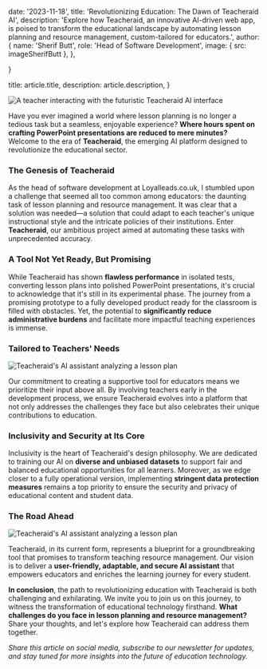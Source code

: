   date: '2023-11-18',
  title: 'Revolutionizing Education: The Dawn of Teacheraid AI',
  description:
    'Explore how Teacheraid, an innovative AI-driven web app, is poised to transform the educational landscape by automating lesson planning and resource management, custom-tailored for educators.',
    author: {
          name: 'Sherif Butt',
          role: 'Head of Software Development',
          image: { src: imageSherifButt },
        },
 
}

  title: article.title,
  description: article.description,
}

![A teacher interacting with the futuristic Teacheraid AI interface](./flo.webp)

Have you ever imagined a world where lesson planning is no longer a tedious task but a seamless, enjoyable experience? **Where hours spent on crafting PowerPoint presentations are reduced to mere minutes?** Welcome to the era of **Teacheraid**, the emerging AI platform designed to revolutionize the educational sector.

### The Genesis of Teacheraid

As the head of software development at Loyalleads.co.uk, I stumbled upon a challenge that seemed all too common among educators: the daunting task of lesson planning and resource management. It was clear that a solution was needed—a solution that could adapt to each teacher's unique instructional style and the intricate policies of their institutions. Enter **Teacheraid**, our ambitious project aimed at automating these tasks with unprecedented accuracy.

### A Tool Not Yet Ready, But Promising

While Teacheraid has shown **flawless performance** in isolated tests, converting lesson plans into polished PowerPoint presentations, it's crucial to acknowledge that it's still in its experimental phase. The journey from a promising prototype to a fully developed product ready for the classroom is filled with obstacles. Yet, the potential to **significantly reduce administrative burdens** and facilitate more impactful teaching experiences is immense.

### Tailored to Teachers' Needs

![Teacheraid's AI assistant analyzing a lesson plan](./Screenshot.webp)

Our commitment to creating a supportive tool for educators means we prioritize their input above all. By involving teachers early in the development process, we ensure Teacheraid evolves into a platform that not only addresses the challenges they face but also celebrates their unique contributions to education.

### Inclusivity and Security at Its Core

Inclusivity is the heart of Teacheraid's design philosophy. We are dedicated to training our AI on **diverse and unbiased datasets** to support fair and balanced educational opportunities for all learners. Moreover, as we edge closer to a fully operational version, implementing **stringent data protection measures** remains a top priority to ensure the security and privacy of educational content and student data.

### The Road Ahead
![Teacheraid's AI assistant analyzing a lesson plan](./Screenshot_e.webp)

Teacheraid, in its current form, represents a blueprint for a groundbreaking tool that promises to transform teaching resource management. Our vision is to deliver a **user-friendly, adaptable, and secure AI assistant** that empowers educators and enriches the learning journey for every student.

**In conclusion**, the path to revolutionizing education with Teacheraid is both challenging and exhilarating. We invite you to join us on this journey, to witness the transformation of educational technology firsthand. **What challenges do you face in lesson planning and resource management?** Share your thoughts, and let's explore how Teacheraid can address them together.

*Share this article on social media, subscribe to our newsletter for updates, and stay tuned for more insights into the future of education technology.*
